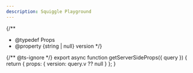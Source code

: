 ```yaml
---
description: Squiggle Playground
---
```



{/**
  * @typedef Props
  * @property {string | null} version
  */}

<div style={{ marginTop: 1 }}>
  <PlaygroundPage version={props.version} />
</div>

{/** @ts-ignore */}
export async function getServerSideProps({ query }) {
  return { props: { version: query.v ?? null } };
}
